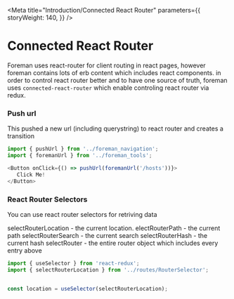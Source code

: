 
<Meta
  title="Introduction/Connected React Router"
  parameters={{
    storyWeight: 140,
  }}
/>

# Connected React Router
Foreman uses react-router for client routing in react pages, however foreman contains lots of erb content which includes react components.
in order to control react router better and to have one source of truth,
foreman uses `connected-react-router` which enable controling react router via redux.

### Push url
This pushed a new url (including querystring) to react router and creates a transition

```js
import { pushUrl } from '../foreman_navigation';
import { foremanUrl } from '../foreman_tools';

<Button onClick={() => pushUrl(foremanUrl('/hosts'))}>
   Click Me!
</Button>
```

### React Router Selectors
You can use react router selectors for retriving data

selectRouterLocation - the current location.
electRouterPath - the current path
selectRouterSearch - the current search
selectRouterHash  - the current hash
selectRouter - the entire router object which includes every entry above

```js
import { useSelector } from 'react-redux';
import { selectRouterLocation } from '../routes/RouterSelector';


const location = useSelector(selectRouterLocation);
```
